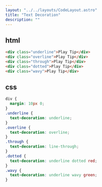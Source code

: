 ```yaml
---
layout: "../../layouts/CodeLayout.astro"
title: "Text Decoration"
description: ""
---
```


## html

```html
<div class="underline">Play Tip</div>
<div class="overline">Play Tip</div>
<div class="through">Play Tip</div>
<div class="dotted">Play Tip</div>
<div class="wavy">Play Tip</div>
```

## css

```css
div {
  margin: 10px 0;
}
.underline {
  text-decoration: underline;
}
.overline {
  text-decoration: overline;
}
.through {
  text-decoration: line-through;
}
.dotted {
  text-decoration: underline dotted red;
}
.wavy {
  text-decoration: underline wavy green;
}
```
